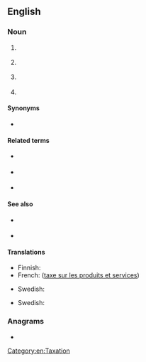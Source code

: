 {{also|g st}}
==English==

===Noun===
{{head|en|noun}}

# {{lb|en|taxation}} {{initialism of|en|[[goods and services tax]]}} {{qualifier|Australia, New Zealand, Canada, India}}
# {{lb|en|taxation}} {{initialism of|en|[[goods and sales tax]]}} {{qualifier|state of Victoria in Australia, formerly in Canada, was planned in Hong Kong}}
# {{lb|en|electronics}} {{abbreviation of|en|Ge2Sb2Te5}} {{gloss|a compound composed of germanium, antimony, tellurium}}
# {{lb|en|electronics}} {{initialism of|en|GeSbTe}} {{gloss|[[germanium-antimony-tellurium]], a class of phase change materials}}

====Synonyms====
* {{sense|taxation}} {{l|en|VAT}}

====Related terms====
{{sense|electronics}}
* {{l|en|Ge}} {{gloss|[[germanium]]}}
* {{l|en|Sn}} {{gloss|[[antimony]]}}
* {{l|en|Te}} {{gloss|[[tellurium]]}}

====See also====
* {{sense|taxation}} {{l|en|HST}}
* {{sense|electronics}} {{pedia|lang=en|GeSbTe}}

====Translations====
{{trans-top|Goods and Services Tax}}
* Finnish: {{t+|fi|ALV}}
* French: {{t+|fr|TPS}} ([[taxe sur les produits et services]])
{{trans-mid}}
* Swedish: {{t+|sv|moms}}
{{trans-bottom}}

{{trans-top|Goods and Sales Tax}}
* Swedish: {{t+|sv|moms}}
{{trans-mid}}
{{trans-bottom}}

{{checktrans-top}}
{{trans-mid}}
{{trans-bottom}}

===Anagrams===
* {{anagrams|en|a=gst|GTS|GTs|STG|Sgt|TGS|TGs}}

[[Category:en:Taxation]]